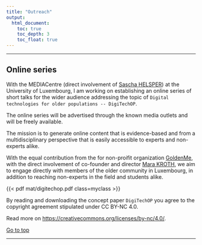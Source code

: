 ```yaml
---
title: "Outreach"
output: 
  html_document:
    toc: true
    toc_depth: 3
    toc_float: true
---
```


<!-- Google tag (gtag.js) -->
<script async src="https://www.googletagmanager.com/gtag/js?id=G-VLRYTQT397"></script>
<script>
  window.dataLayer = window.dataLayer || [];
  function gtag(){dataLayer.push(arguments);}
  gtag('js', new Date());

  gtag('config', 'G-VLRYTQT397');
</script>

___

## Online series

With the MEDIACentre (direct involvement of [Sascha HELSPER](https://www.uni.lu/fhse-en/people/sascha-helsper/)) at the University of Luxembourg, I am working on establishing an online series of short talks for the wider audience addressing the topic of `Digital technologies for older populations -- DigiTechOP`. 

The online series will be advertised through the known media outlets and will be freely available.

The mission is to generate online content that is evidence-based and from a multidisciplinary perspective that is easily accessible to experts and non-experts alike. 

With the equal contribution from the for non-proifit organization [GoldenMe](https://www.goldenme.me/), with the direct involvement of co-founder and director [Mara KROTH](https://www.goldenme.me/ueber-uns), we aim to engage directly with members of the older community in Luxembourg, in addition to reaching non-experts in the field and students alike. 

<style>
.myclass {
  max-width: 100%;
  width: 800px;
  height: 600px;
  border: 5px solid lightblue;
  margin: 0;
}
</style>

{{< pdf mat/digitechop.pdf class=myclass >}}

:::aside
By reading and downloading the concept paper `DigiTechOP` you agree to the copyright agreement stipulated under CC BY-NC 4.0.

:::

:::aside
Read more on [https://creativecommons.org/licenses/by-nc/4.0/](https://creativecommons.org/licenses/by-nc/4.0/).
:::

<a href="#top"> Go to top </a>

___

